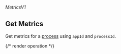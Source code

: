 ###### *MetricsV1*

## Get Metrics

Get metrics for a [process](https://hathora.dev/docs/concepts/hathora-entities#process) using `appId` and `processId`.

{/* render operation */}
